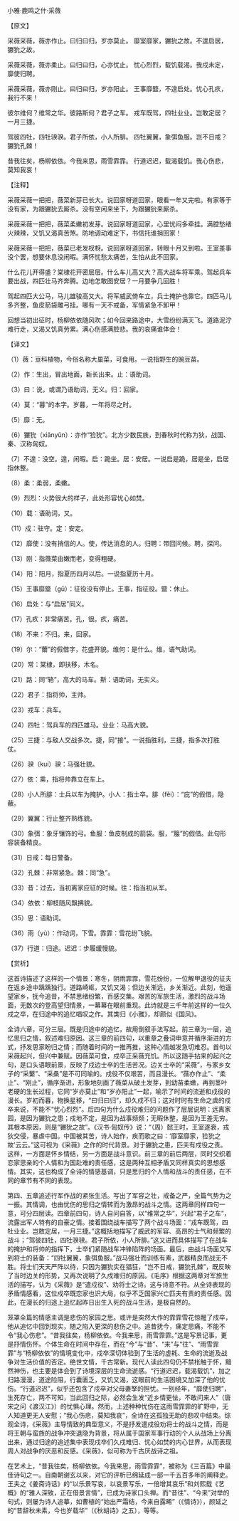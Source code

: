 

小雅·鹿鸣之什·采薇

【原文】

采薇采薇，薇亦作止。曰归曰归，岁亦莫止。 靡室靡家，玁狁之故。不遑启居，玁狁之故。

采薇采薇，薇亦柔止。曰归曰归，心亦忧止。 忧心烈烈，载饥载渴。我戍未定，靡使归聘。

采薇采薇，薇亦刚止。曰归曰归，岁亦阳止。 王事靡盬，不遑启处。忧心孔疚，我行不来！

彼尔维何？维常之华。彼路斯何？君子之车。 戎车既驾，四牡业业。岂敢定居？一月三捷。

驾彼四牡，四牡骙骙。君子所依，小人所腓。 四牡翼翼，象弭鱼服。岂不日戒？玁狁孔棘！

昔我往矣，杨柳依依。今我来思，雨雪霏霏。 行道迟迟，载渴载饥。我心伤悲，莫知我哀！

【注释】

采薇采薇一把把，薇菜新芽已长大。说回家呀道回家，眼看一年又完啦。有家等于没有家，为跟玁狁去厮杀。没有空闲来坐下，为跟玁狁来厮杀。

采薇采薇一把把，薇菜柔嫩初发芽。说回家呀道回家，心里忧闷多牵挂。满腔愁绪火辣辣，又饥又渴真苦煞。防地调动难定下，书信托谁捎回家！

采薇采薇一把把，薇菜已老发杈枒。说回家呀道回家，转眼十月又到啦。王室差事没个罢，想要休息没闲暇。满怀忧愁太痛苦，生怕从此不回家。

什么花儿开得盛？棠棣花开密层层。什么车儿高又大？高大战车将军乘。驾起兵车要出战，四匹壮马齐奔腾。边地怎敢图安居？一月要争几回胜！

驾起四匹大公马，马儿雄骏高又大。将军威武倚车立，兵士掩护也靠它。四匹马儿多齐整，鱼皮箭袋雕弓挂。哪有一天不戒备，军情紧急不卸甲！

回想当初出征时，杨柳依依随风吹；如今回来路途中，大雪纷纷满天飞。道路泥泞难行走，又渴又饥真劳累。满心伤感满腔悲。我的哀痛谁体会！

【译文】

（1）薇：豆科植物，今俗名称大巢菜，可食用。一说指野生的豌豆苗。

（2）作：生出，冒出地面，新长出来。止：语助词。

（3）曰：说，或谓乃语助词，无义。归：回家。

（4）莫：“暮”的本字。岁暮，一年将尽之时。

（5）靡：无。

（6）玁狁（xiǎnyǔn）：亦作“猃狁”。北方少数民族，到春秋时代称为狄，战国、秦、汉称匈奴。

（7）不遑：没空。遑，闲暇。启：跪坐。居：安居。一说启是跪，居是坐，启居指休整。

（8）柔：柔弱，柔嫩。

（9）烈烈：火势很大的样子，此处形容忧心如焚。

（10）载：语助词，又。

（11）戍：驻守。定：安定。

（12）靡使：没有捎信的人。使，传达消息的人。归聘：带回问候。聘，探问。

（13）刚：指薇菜由嫩而老，变得粗硬。

（14）阳：阳月，指夏历四月以后。一说指夏历十月。

（15）王事靡盬（gǔ）：征役没有停止。王事，指征役。盬：休止。

（16）启处：与“启居”同义。

（17）孔疚：非常痛苦。孔，很。疚，痛苦。

（18）不来：不归。来，回家。

（19）尔：“薾”的假借字，花盛开貌。维何：是什么。维，语气助词。

（20）常：棠棣，即扶移，木名。

（21）路：同“辂”，高大的马车。斯：语助词，无实义。

（22）君子：指将帅，主帅。

（23）戎车：兵车。

（24）四牡：驾兵车的四匹雄马。业业：马高大貌。

（25）三捷：与敌人交战多次。捷，同“接”。一说指胜利，三捷，指多次打胜仗。

（26）骙（kuí）骙：马强壮貌。

（27）依：乘，指将帅靠立在车上。

（28）小人所腓：士兵以车为掩护。小人：指士卒。腓（fěi）：“庇”的假借，隐蔽。

（29）翼翼：行止整齐熟练貌。

（30）象弭：象牙镶饰的弓。鱼服：鱼皮制成的箭袋。服，“箙”的假借。此句形容装备精良。

（31）日戒：每日警备。

（32）孔棘：非常紧急。棘：同“急”。

（33）昔：过去，当初离家应征的时候。往：指当初从军。

（34）依依：柳枝随风飘拂貌。

（35）思：语助词。

（36）雨（yù）：作动词，下雪。霏霏：雪花纷飞貌。

（37）行道：归途。迟迟：步履缓慢貌。

【赏析】

这首诗描述了这样的一个情景：寒冬，阴雨霏霏，雪花纷纷，一位解甲退役的征夫在返乡途中踽踽独行。道路崎岖，又饥又渴；但边关渐远，乡关渐近。此刻，他遥望家乡，抚今追昔，不禁思绪纷繁，百感交集。艰苦的军旅生活，激烈的战斗场面，无数次的登高望归情景，一幕幕在眼前重现。此诗就是三千年前这样的一位久戍之卒，在归途中的追忆唱叹之作。其类归《小雅》，却颇似《国风》。

全诗六章，可分三层。既是归途中的追忆，故用倒叙手法写起。前三章为一层，追忆思归之情，叙述难归原因。这三章的前四句，以重章之叠词申意并循序渐进的方式，抒发思家盼归之情；而随着时间的一推再推，这种心情越发急切难忍。首句以采薇起兴，但兴中兼赋。因薇菜可食，戍卒正采薇充饥。所以这随手拈来的起兴之句，是口头语眼前景，反映了戍边士卒的生活苦况。边关士卒的“采薇”，与家乡女子的“采蘩”、“采桑”是不可同喻的。戍役不仅艰苦，而且漫长。“薇亦作止”、“柔止”、“刚止”，循序渐进，形象地刻画了薇菜从破土发芽，到幼苗柔嫩，再到茎叶老硬的生长过程，它同“岁亦莫止”和“岁亦阳止”一起，喻示了时间的流逝和戍役的漫长。岁初而暮，物换星移，“曰归曰归”，却久戍不归；这对时时有生命之虞的戍卒来说，不能不“忧心烈烈”。后四句为什么戍役难归的问题作了层层说明：远离家园，是因为玁狁之患；戍地不定，是因为战事频频；无暇休整，是因为王差无穷。其根本原因，则是“玁狁之故”。《汉书·匈奴传》说：“（周）懿王时，王室遂衰，戎狄交侵，暴虐中国。中国被其苦，诗人始作，疾而歌之曰：‘靡室靡家，猃狁之故’云云。”这可视为《采薇》之作的时代背景。对于玁狁之患，匹夫有戍役之责。这样，一方面是怀乡情结，另一方面是战斗意识。前三章的前后两层，同时交织着恋家思亲的个人情和为国赴难的责任感，这是两种互相矛盾又同样真实的思想感情。其实，这也构成了全诗的情感基调，只是思归的个人情和战斗的责任感，在不同的章节有不同的表现。

第四、五章追述行军作战的紧张生活。写出了军容之壮，戒备之严，全篇气势为之一振。其情调，也由忧伤的思归之情转而为激昂的战斗之情。这两章同样四句一意，可分四层读。四章前四句，诗人自问自答，以“维常之华”，兴起“君子之车”，流露出军人特有的自豪之情。接着围绕战车描写了两个战斗场面：“戎车既驾，四牡业业。岂敢定居，一月三捷。”这概括地描写了威武的军容、高昂的士气和频繁的战斗；“驾彼四牡，四牡骙骙。君子所依，小人所腓。”这又进而具体描写了在战车的掩护和将帅的指挥下，士卒们紧随战车冲锋陷阵的场面。最后，由战斗场面又写到将士的装备：“四牡翼翼，象弭鱼服。”战马强壮而训练有素，武器精良而战无不胜。将士们天天严阵以待，只因为玁狁实在猖狂，“岂不日戒，玁狁孔棘”，既反映了当时边关的形势，又再次说明了久戍难归的原因。《毛序》根据这两章对军旅生活的描写，认为《采薇》是“遣戍役”、劝将士之诗。这与诗意不符。从全诗表现的矛盾情感看，这位戍卒既恋家也识大局，似乎不乏国家兴亡匹夫有责的责任感。因此，在漫长的归途上追忆起昨日出生入死的战斗生活，是极自然的。

笼罩全篇的情感主调是悲伤的家园之思。或许是突然大作的霏霏雪花惊醒了戍卒，他从追忆中回到现实，随之陷入更深的悲伤之中。追昔抚今，痛定思痛，不能不令“我心伤悲”。“昔我往矣，杨柳依依。今我来思，雨雪霏霏。”这是写景记事，更是抒情伤怀。个体生命在时间中存在，而在“今”与“昔”、“来”与“往”、“雨雪霏霏”与“杨柳依依”的情境变化中，戍卒深切体验到了生活的虚耗、生命的流逝及战争对生活价值的否定。绝世文情，千古常新。现代人读此四句仍不禁枨触于怀，黯然神伤，也主要是体会到了诗境深层的生命流逝感。“行道迟迟，载渴载饥”，加之归路漫漫，道途险阻，行囊匮乏，又饥又渴，这眼前的生活困境又加深了他的忧伤。“行道迟迟”，似乎还包含了戍卒对父母妻孥的担忧。一别经年，“靡使归聘”，生死存亡，两不可知，当此回归之际，必然会生发“近乡情更怯，不敢问来人”（唐宋之问《渡汉江》）的忧惧心理。然而，上述种种忧伤在这雨雪霏霏的旷野中，无人知道更无人安慰；“我心伤悲，莫知我哀”，全诗在这孤独无助的悲叹中结束。综观全诗，《采薇》主导情致的典型意义，不是抒发遣戍役劝将士的战斗之情，而是将王朝与蛮族的战争冲突退隐为背景，将从属于国家军事行动的个人从战场上分离出来，通过归途的追述集中表现戍卒们久戍难归、忧心如焚的内心世界，从而表现周人对战争的厌恶和反感。《采薇》，似可称为千古厌战诗之祖。

在艺术上，“昔我往矣，杨柳依依。今我来思，雨雪霏霏”，被称为《三百篇》中最佳诗句之一。自南朝谢玄以来，对它的评析已绵延成一部一千五百多年的阐释史。王夫之《姜斋诗话》的“以乐景写哀，以哀景写乐，一倍增其哀乐”和刘熙载《艺概》的“雅人深致，正在借景言情”，已成为诗家口头禅。而“昔往”、“今来”对举的句式，则屡为诗人追摹，如曹植的“始出严霜结，今来自露晞”（《情诗》），颜延之的“昔辞秋未素，今也岁载华”（《秋胡诗》之五），等等。

